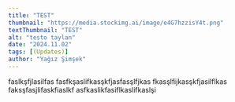 ```yaml
---
title: "TEST"
thumbnail: "https://media.stockimg.ai/image/e4G7hzzisY4t.png"
textThumbnail: "TEST"
alt: "testo taylan"
date: "2024.11.02"
tags: [(Updates)]
author: "Yağız Şimşek"
---
```


faslkşfjlasilfas
fasfkşaslifkasşkfjasfasşlfjkas
fkasşlfijkasşkfjasilflkas
faksşfasjlifaskfiaslkf
asfkaslikfasiflkaslifkaslşi